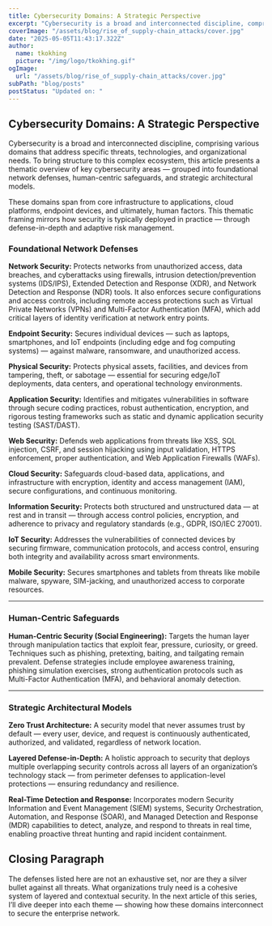 ```yaml
---
title: Cybersecurity Domains: A Strategic Perspective
excerpt: "Cybersecurity is a broad and interconnected discipline, comprising various domains that address specific threats, technologies, and organizational needs. To simplify this complexity, I provided a thematic overview to make illustration easy."
coverImage: "/assets/blog/rise_of_supply-chain_attacks/cover.jpg"
date: "2025-05-05T11:43:17.322Z"
author:
  name: tkokhing
  picture: "/img/logo/tkokhing.gif"
ogImage:
  url: "/assets/blog/rise_of_supply-chain_attacks/cover.jpg"
subPath: "blog/posts"
postStatus: "Updated on: "
---
```


## **Cybersecurity Domains: A Strategic Perspective**

Cybersecurity is a broad and interconnected discipline, comprising various domains that address specific threats, technologies, and organizational needs. To bring structure to this complex ecosystem, this article presents a thematic overview of key cybersecurity areas — grouped into foundational network defenses, human-centric safeguards, and strategic architectural models. 

These domains span from core infrastructure to applications, cloud platforms, endpoint devices, and ultimately, human factors. This thematic framing mirrors how security is typically deployed in practice — through defense-in-depth and adaptive risk management.


### **Foundational Network Defenses**

**Network Security:**
Protects networks from unauthorized access, data breaches, and cyberattacks using firewalls, intrusion detection/prevention systems (IDS/IPS), Extended Detection and Response (XDR), and Network Detection and Response (NDR) tools. It also enforces secure configurations and access controls, including remote access protections such as Virtual Private Networks (VPNs) and Multi-Factor Authentication (MFA), which add critical layers of identity verification at network entry points.

**Endpoint Security:**
Secures individual devices — such as laptops, smartphones, and IoT endpoints (including edge and fog computing systems) — against malware, ransomware, and unauthorized access.

**Physical Security:**
Protects physical assets, facilities, and devices from tampering, theft, or sabotage — essential for securing edge/IoT deployments, data centers, and operational technology environments.

**Application Security:**
Identifies and mitigates vulnerabilities in software through secure coding practices, robust authentication, encryption, and rigorous testing frameworks such as static and dynamic application security testing (SAST/DAST).

**Web Security:**
Defends web applications from threats like XSS, SQL injection, CSRF, and session hijacking using input validation, HTTPS enforcement, proper authentication, and Web Application Firewalls (WAFs).

**Cloud Security:**
Safeguards cloud-based data, applications, and infrastructure with encryption, identity and access management (IAM), secure configurations, and continuous monitoring.

**Information Security:**
Protects both structured and unstructured data — at rest and in transit — through access control policies, encryption, and adherence to privacy and regulatory standards (e.g., GDPR, ISO/IEC 27001).

**IoT Security:**
Addresses the vulnerabilities of connected devices by securing firmware, communication protocols, and access control, ensuring both integrity and availability across smart environments.

**Mobile Security:**
Secures smartphones and tablets from threats like mobile malware, spyware, SIM-jacking, and unauthorized access to corporate resources.

---

### **Human-Centric Safeguards**

**Human-Centric Security (Social Engineering):**
Targets the human layer through manipulation tactics that exploit fear, pressure, curiosity, or greed. Techniques such as phishing, pretexting, baiting, and tailgating remain prevalent. Defense strategies include employee awareness training, phishing simulation exercises, strong authentication protocols such as Multi-Factor Authentication (MFA), and behavioral anomaly detection.

---

### **Strategic Architectural Models**

**Zero Trust Architecture:**
A security model that never assumes trust by default — every user, device, and request is continuously authenticated, authorized, and validated, regardless of network location.

**Layered Defense-in-Depth:**
A holistic approach to security that deploys multiple overlapping security controls across all layers of an organization’s technology stack — from perimeter defenses to application-level protections — ensuring redundancy and resilience.

**Real-Time Detection and Response:**
Incorporates modern Security Information and Event Management (SIEM) systems, Security Orchestration, Automation, and Response (SOAR), and Managed Detection and Response (MDR) capabilities to detect, analyze, and respond to threats in real time, enabling proactive threat hunting and rapid incident containment.

## **Closing Paragraph**

The defenses listed here are not an exhaustive set, nor are they a silver bullet against all threats. What organizations truly need is a cohesive system of layered and contextual security. In the next article of this series, I’ll dive deeper into each theme — showing how these domains interconnect to secure the enterprise network.